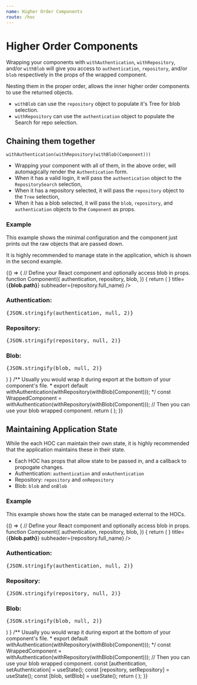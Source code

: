 ```yaml
---
name: Higher Order Components
route: /hoc
---
```



# Higher Order Components

Wrapping your components with `withAuthentication`, `withRepository`, and/or `withBlob`
will give you access to `authentication`, `repository`, and/or `blob` respectively in the props of the wrapped component.

Nesting them in the proper order, allows the inner higher order components to use the returned objects.
- `withBlob` can use the `repository` object to populate it's Tree for blob selection.
- `withRepository` can use the `authentication` object to populate the Search for repo selection.

## Chaining them together
`withAuthentication(withRepository(withBlob(Component)))`
- Wrapping your component with all of them, in the above order, will automagically render the `Authentication` form.
- When it has a valid login, it will pass the `authentication` object to the `RepositorySearch` selection,
- When it has a repository selected, it will pass the `repository` object to the `Tree` selection,
- When it has a blob selected, it will pass the `blob`, `repository`, and `authentication` objects to the `Component` as props.

### Example
This example shows the minimal configuration and the component just prints out the raw objects that are passed down.

It is highly recommended to manage state in the application, which is shown in the second example.

<Playground>
{() => {
  // Define your React component and optionally access blob in props.
  function Component({
    authentication,
    repository,
    blob,
  }) {
    return (
      <Card>
        <CardHeader
          avatar={<Avatar src={repository.owner.avatar_url} />}
          title={<strong>{blob.path}</strong>}
          subheader={repository.full_name}
        />
        <CardContent>
          <h3>Authentication:</h3>
          <pre>{JSON.stringify(authentication, null, 2)}</pre>
          <h3>Repository:</h3>
          <pre>{JSON.stringify(repository, null, 2)}</pre>
          <h3>Blob:</h3>
          <pre>{JSON.stringify(blob, null, 2)}</pre>
        </CardContent>
      </Card>
    )
  }
  /** Usually you would wrap it during export at the bottom of your component's file.
   *  export default withAuthentication(withRepository(withBlob(Component)));
   */
  const WrappedComponent = withAuthentication(withRepository(withBlob(Component)));
  // Then you can use your blob wrapped component.
  return (
    <Paper>
      <WrappedComponent
        authenticationConfig={{
          server: "https://git.door43.org/",
          tokenid: "PlaygroundTesting",
        }}
        //** Pass any props as you normally would. */
      />
    </Paper>
  );
}}
</Playground>

## Maintaining Application State
While the each HOC can maintain their own state, it is highly recommended that the application maintains these in their state.
- Each HOC has props that allow state to be passed in, and a callback to propogate changes.
- Authentication: `authentication` and `onAuthentication`
- Repository: `repository` and `onRepository`
- Blob: `blob` and `onBlob`

### Example
This example shows how the state can be managed external to the HOCs.

<Playground>
{() => {
  // Define your React component and optionally access blob in props.
  function Component({
    authentication,
    repository,
    blob,
  }) {
    return (
      <Card>
        <CardHeader
          avatar={<Avatar src={repository.owner.avatar_url} />}
          title={<strong>{blob.path}</strong>}
          subheader={repository.full_name}
        />
        <CardContent>
          <h3>Authentication:</h3>
          <pre>{JSON.stringify(authentication, null, 2)}</pre>
          <h3>Repository:</h3>
          <pre>{JSON.stringify(repository, null, 2)}</pre>
          <h3>Blob:</h3>
          <pre>{JSON.stringify(blob, null, 2)}</pre>
        </CardContent>
      </Card>
    )
  }
  /** Usually you would wrap it during export at the bottom of your component's file.
   *  export default withAuthentication(withRepository(withBlob(Component)));
   */
  const WrappedComponent = withAuthentication(withRepository(withBlob(Component)));
  // Then you can use your blob wrapped component.
  const [authentication, setAuthentication] = useState();
  const [repository, setRepository] = useState();
  const [blob, setBlob] = useState();
  return (
    <Paper>
      <WrappedComponent
        //** Pass any props as you normally would. */
        authenticationConfig={{
          server: "https://git.door43.org/",
          tokenid: "PlaygroundTesting",
        }}
        /** Use application state to manage authentication/repository/blob objects. */
        authentication={authentication}
        onAuthentication={setAuthentication}
        repository={repository}
        onRepository={setRepository}
        blob={blob}
        onBlob={setBlob}
      />
    </Paper>
  );
}}
</Playground>
